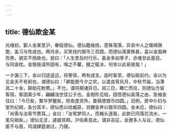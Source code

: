 ```yaml
---
---
---
```

title: 德仙欺金某
---



光绪初，鄞人金某至沪，眷妓德仙。德仙籍维扬，意殊落落，异吴中人之缠绵旖旎，盖习与性成也。两月余，买笑钱约银币三百圆，而德仙落寞殊甚，盖以金面麻而黑，貌实不扬故也。尝曰：「人生贵及时行乐，虽金多如季子，亦难甘此面目，与同衾枕。金银我请所固有，嗅之不馨，握之辄冰，何肯以此易彼哉！」

一夕漏三下，金以归途遥远，将寄宿，两有成言。逾时客至，德仙毁前约。金以为见金夫不有躬也，谓德仙曰：「卿能图今夕之欢，以遣良宵风月，中秋节届，当薄具二十金，聊助花粉费。」不允，谓将期诸异日。阅三日，瞰亡而往，则德仙方留客宿。客固美少年，翩翩浊世佳公子也。金相形见绌，因悟德仙奚落之由，急袖金往曰：「今已矣，繁华梦醒矣，除夜度资外，备犒使银币四圆。」旧例，房中仆妇与堂外纪纲，各分其半，德仙悉以给臧获，另嬲金畀以银币四圆。金未应，德仙曰：「尚需与汝索节费耳。」金曰：「汝鸳梦同人，而蝇头逐我，此款已同落花流水，一笔勾销矣。」德仙无言，遽披其颊。沪俗素恶此，谓非吉征，金邀多人与议，德仙匿不与面，鸨请肆筵谢过，乃寝。